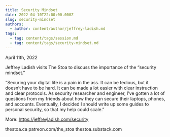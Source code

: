 ```yaml
---
title: Security Mindset
date: 2022-04-10T22:00:00.000Z
slug: security-mindset
authors:
  - author: content/author/jeffrey-ladish.md
tags:
  - tag: content/tags/session.md
  - tag: content/tags/security-mindset.md
---
```


April 11th, 2022

Jeffrey Ladish visits The Stoa to discuss the importance of the “security mindset.”

“Securing your digital life is a pain in the ass. It can be tedious, but it doesn’t have to be hard. It can be made a lot easier with clear instruction and clear protocols. As security researcher and engineer, I’ve gotten a lot of questions from my friends about how they can secure their laptops, phones, and accounts. Eventually, I decided I should write up some guides to personal security, so that my help could scale.”

More: https://jeffreyladish.com/security

thestoa.ca
patreon.com/the_stoa
thestoa.substack.com
